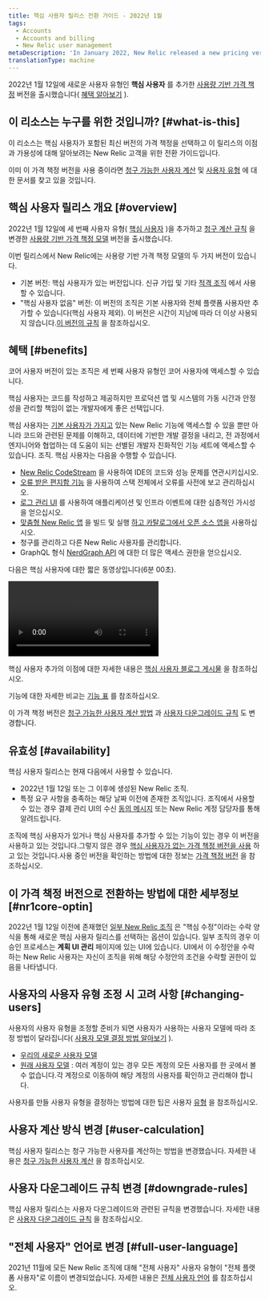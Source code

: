 ```yaml
---
title: 핵심 사용자 릴리스 전환 가이드 - 2022년 1월
tags:
  - Accounts
  - Accounts and billing
  - New Relic user management
metaDescription: 'In January 2022, New Relic released a new pricing version that included a new user type: core users.'
translationType: machine
---
```


2022년 1월 12일에 새로운 사용자 유형인 **핵심 사용자** 를 추가한 [사용량 기반 가격 책정](/docs/accounts/accounts-billing/new-relic-one-pricing-billing/new-relic-one-pricing-billing) 버전을 출시했습니다( [혜택 알아보기](#benefits) ).

## 이 리소스는 누구를 위한 것입니까? [#what-is-this]

이 리소스는 핵심 사용자가 포함된 최신 버전의 가격 책정을 선택하고 이 릴리스의 이점과 가용성에 대해 알아보려는 New Relic 고객을 위한 전환 가이드입니다.

이미 이 가격 책정 버전을 사용 중이라면 [청구 가능한 사용자 계산](/docs/accounts/accounts-billing/new-relic-one-pricing-billing/user-count-billing) 및 [사용자 유형](/docs/accounts/accounts-billing/new-relic-one-user-management/user-type) 에 대한 문서를 찾고 있을 것입니다.

## 핵심 사용자 릴리스 개요 [#overview]

2022년 1월 12일에 세 번째 사용자 유형( [핵심 사용자](#benefits) )을 추가하고 [청구 계산 규칙](/docs/accounts/accounts-billing/new-relic-one-pricing-billing/user-count-billing) 을 변경한 [사용량 기반 가격 책정 모델](/docs/accounts/accounts-billing/new-relic-one-pricing-billing/new-relic-one-pricing-billing) 버전을 출시했습니다.

이번 릴리스에서 New Relic에는 사용량 기반 가격 책정 모델의 두 가지 버전이 있습니다.

* 기본 버전: 핵심 사용자가 있는 버전입니다. 신규 가입 및 기타 [적격 조직](#availability) 에서 사용할 수 있습니다.
* "핵심 사용자 없음" 버전: 이 버전의 조직은 기본 사용자와 전체 플랫폼 사용자만 추가할 수 있습니다(핵심 사용자 제외). 이 버전은 시간이 지남에 따라 더 이상 사용되지 않습니다.[이 버전의 규칙](/docs/accounts/accounts-billing/new-relic-one-pricing-billing/user-count-billing#non-core) 을 참조하십시오.

## 혜택 [#benefits]

코어 사용자 버전이 있는 조직은 세 번째 사용자 유형인 코어 사용자에 액세스할 수 있습니다.

핵심 사용자는 코드를 작성하고 제공하지만 프로덕션 앱 및 시스템의 가동 시간과 안정성을 관리할 책임이 없는 개발자에게 좋은 선택입니다.

핵심 사용자는 [기본 사용자가 가지고](/docs/accounts/accounts-billing/new-relic-one-user-management/user-type) 있는 New Relic 기능에 액세스할 수 있을 뿐만 아니라 코드와 관련된 문제를 이해하고, 데이터에 기반한 개발 결정을 내리고, 전 과정에서 엔지니어와 협업하는 데 도움이 되는 선별된 개발자 친화적인 기능 세트에 액세스할 수 있습니다. 조직. 핵심 사용자는 다음을 수행할 수 있습니다.

* [New Relic CodeStream](/docs/codestream/start-here/new-relic-codestream-quick-start) 을 사용하여 IDE의 코드와 성능 문제를 연관시키십시오.
* [오류 받은 편지함 기능](/docs/errors-inbox/errors-inbox) 을 사용하여 스택 전체에서 오류를 사전에 보고 관리하십시오.
* [로그 관리 UI](/docs/logs/get-started/get-started-log-management) 를 사용하여 애플리케이션 및 인프라 이벤트에 대한 심층적인 가시성을 얻으십시오.
* [맞춤형 New Relic 앱](/docs/new-relic-one/use-new-relic-one/build-new-relic-one/build-custom-new-relic-one-application) 을 빌드 및 실행 [하고 카탈로그에서 오픈 소스 앱을](https://opensource.newrelic.com/nerdpacks) 사용하십시오.
* 청구를 관리하고 다른 New Relic 사용자를 관리합니다.
* GraphQL 형식 [NerdGraph API](/docs/apis/nerdgraph/get-started/introduction-new-relic-nerdgraph) 에 대한 더 많은 액세스 권한을 얻으십시오.

다음은 핵심 사용자에 대한 짧은 동영상입니다(6분 00초).

<Video
  id="UAkAsGBfm_s"
  type="youtube"
/>

핵심 사용자 추가의 이점에 대한 자세한 내용은 [핵심 사용자 블로그 게시물](https://newrelic.com/blog/nerdlog/core-user-usage-pricing) 을 참조하십시오.

기능에 대한 자세한 비교는 [기능 표](/docs/accounts/accounts-billing/new-relic-one-user-management/user-type#user-type-capabilities) 를 참조하십시오.

이 가격 책정 버전은 [청구 가능한 사용자 계산 방법](/docs/accounts/accounts-billing/new-relic-one-pricing-billing/user-count-billing#user-calculation) 과 [사용자 다운그레이드 규칙](/docs/accounts/accounts-billing/new-relic-one-pricing-billing/user-count-billing#downgrade-rules) 도 변경합니다.

## 유효성 [#availability]

핵심 사용자 릴리스는 현재 다음에서 사용할 수 있습니다.

* 2022년 1월 12일 또는 그 이후에 생성된 New Relic 조직.
* 특정 요구 사항을 충족하는 해당 날짜 이전에 존재한 조직입니다. 조직에서 사용할 수 있는 경우 결제 관리 UI의 수신 [동의 메시지](#nr1core-optin) 또는 New Relic 계정 담당자를 통해 알려드립니다.

조직에 핵심 사용자가 있거나 핵심 사용자를 추가할 수 있는 기능이 있는 경우 이 버전을 사용하고 있는 것입니다.그렇지 않은 경우 [핵심 사용자가 없는 가격 책정 버전을 사용](#overview) 하고 있는 것입니다.사용 중인 버전을 확인하는 방법에 대한 정보는 [가격 책정 버전](/docs/accounts/accounts-billing/new-relic-one-pricing-billing/user-count-billing#pricing-versions) 을 참조하십시오.

## 이 가격 책정 버전으로 전환하는 방법에 대한 세부정보 [#nr1core-optin]

2022년 1월 12일 이전에 존재했던 [일부 New Relic 조직](#availability) 은 "핵심 수정"이라는 수락 양식을 통해 새로운 핵심 사용자 릴리스를 선택하는 옵션이 있습니다. 일부 조직의 경우 이 승인 프로세스는 **계획 UI 관리** 페이지에 있는 UI에 있습니다. UI에서 이 수정안을 수락하는 New Relic 사용자는 자신이 조직을 위해 해당 수정안의 조건을 수락할 권한이 있음을 나타냅니다.

## 사용자의 사용자 유형 조정 시 고려 사항 [#changing-users]

사용자의 사용자 유형을 조정할 준비가 되면 사용자가 사용하는 사용자 모델에 따라 조정 방법이 달라집니다( [사용자 모델 결정 방법 알아보기](/docs/accounts/original-accounts-billing/original-users-roles/overview-user-models) ).

* [우리의 새로운 사용자 모델](/docs/accounts/accounts-billing/new-relic-one-user-management/user-management-ui-and-tasks/#edit-user-type)
* [원래 사용자 모델](/docs/accounts/original-accounts-billing/original-users-roles/users-roles-original-user-model/#update-user-type) : 여러 계정이 있는 경우 모든 계정의 모든 사용자를 한 곳에서 볼 수 없습니다.각 계정으로 이동하여 해당 계정의 사용자를 확인하고 관리해야 합니다.

사용자를 만들 사용자 유형을 결정하는 방법에 대한 팁은 사용자 [유형](/docs/accounts/accounts-billing/new-relic-one-user-management/user-type) 을 참조하십시오.

## 사용자 계산 방식 변경 [#user-calculation]

핵심 사용자 릴리스는 청구 가능한 사용자를 계산하는 방법을 변경했습니다. 자세한 내용은 [청구 가능한 사용자 계산](/docs/accounts/accounts-billing/new-relic-one-pricing-billing/user-count-billing#user-count) 을 참조하십시오.

## 사용자 다운그레이드 규칙 변경 [#downgrade-rules]

핵심 사용자 릴리스는 사용자 다운그레이드와 관련된 규칙을 변경했습니다. 자세한 내용은 [사용자 다운그레이드 규칙](/docs/accounts/accounts-billing/new-relic-one-pricing-billing/user-count-billing#user-downgrade-rules) 을 참조하십시오.

## "전체 사용자" 언어로 변경 [#full-user-language]

2021년 11월에 모든 New Relic 조직에 대해 "전체 사용자" 사용자 유형이 "전체 플랫폼 사용자"로 이름이 변경되었습니다. 자세한 내용은 [전체 사용자 언어](/docs/accounts/accounts-billing/new-relic-one-user-management/user-type#full-user-language) 를 참조하십시오.